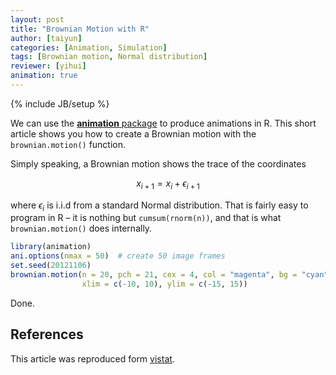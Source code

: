 ```yaml
---
layout: post
title: "Brownian Motion with R"
author: [taiyun]
categories: [Animation, Simulation]
tags: [Brownian motion, Normal distribution]
reviewer: [yihui]
animation: true
---
```

{% include JB/setup %}

We can use the [**animation** package](http://yihui.name/animation) to produce animations in R.
This short article shows you how to create a Brownian motion with the `brownian.motion()` function.

Simply speaking, a Brownian motion shows the trace of the coordinates

$$x_{i+1}=x_{i}+\epsilon_{i+1}$$

where $\epsilon_i$ is i.i.d from a standard Normal distribution. That is fairly easy to program in
R -- it is nothing but `cumsum(rnorm(n))`, and that is what `brownian.motion()` does internally.

```r
library(animation)
ani.options(nmax = 50)  # create 50 image frames
set.seed(20121106)
brownian.motion(n = 20, pch = 21, cex = 4, col = "magenta", bg = "cyan",
                xlim = c(-10, 10), ylim = c(-15, 15))
```

Done.

## References

This article was reproduced form [vistat](http://vis.supstat.com/2012/11/brownian-motion-with-r/).
